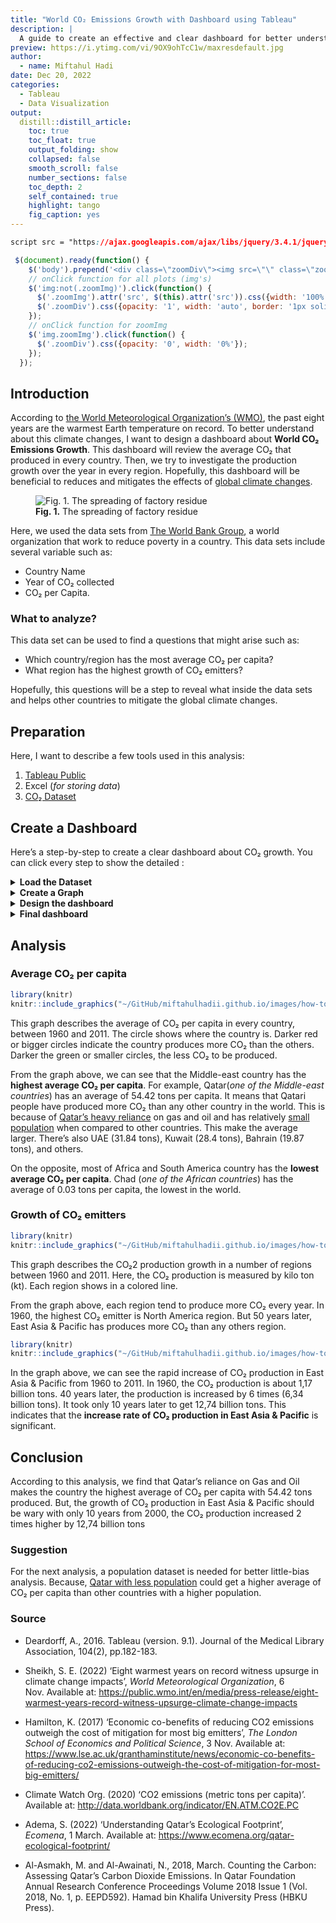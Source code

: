```yaml
---
title: "World CO₂ Emissions Growth with Dashboard using Tableau"
description: |
  A guide to create an effective and clear dashboard for better understand average CO₂ in the world using CO₂ dataset. 
preview: https://i.ytimg.com/vi/9OX9ohTcC1w/maxresdefault.jpg
author:
  - name: Miftahul Hadi
date: Dec 20, 2022
categories:
  - Tableau
  - Data Visualization
output:
  distill::distill_article:
    toc: true
    toc_float: true
    output_folding: show
    collapsed: false
    smooth_scroll: false
    number_sections: false
    toc_depth: 2
    self_contained: true
    highlight: tango
    fig_caption: yes
---
```


```css
script src = "https://ajax.googleapis.com/ajax/libs/jquery/3.4.1/jquery.min.js"
```

```js
 $(document).ready(function() {
    $('body').prepend('<div class=\"zoomDiv\"><img src=\"\" class=\"zoomImg\"></div>');
    // onClick function for all plots (img's)
    $('img:not(.zoomImg)').click(function() {
      $('.zoomImg').attr('src', $(this).attr('src')).css({width: '100%'});
      $('.zoomDiv').css({opacity: '1', width: 'auto', border: '1px solid white', borderRadius: '5px', position: 'fixed', top: '50%', left: '50%', marginRight: '-50%', transform: 'translate(-50%, -50%)', boxShadow: '0px 0px 50px #888888', zIndex: '50', overflow: 'auto', maxHeight: '100%'});
    });
    // onClick function for zoomImg
    $('img.zoomImg').click(function() {
      $('.zoomDiv').css({opacity: '0', width: '0%'}); 
    });
  });
```

## Introduction

According to [the World Meteorological Organization's (WMO)](https://public.wmo.int/en/media/press-release/eight-warmest-years-record-witness-upsurge-climate-change-impacts#:~:text=Temperature%3A%20The%20global%20average%20temperature,until%20the%20end%20of%202022.), the past eight years are the warmest Earth temperature on record. To better understand about this climate changes, I want to design a dashboard about **World CO₂ Emissions Growth**. This dashboard will review the average CO₂ that produced in every country. Then, we try to investigate the production growth over the year in every region. Hopefully, this dashboard will be beneficial to reduces and mitigates the effects of [global climate changes](https://www.lse.ac.uk/granthaminstitute/news/economic-co-benefits-of-reducing-co2-emissions-outweigh-the-cost-of-mitigation-for-most-big-emitters/).

![**Fig. 1.** The spreading of factory residue](https://www.sciencealert.com/images/2019-09/processed/agw_topics_1024.jpg)

Here, we used the data sets from [The World Bank Group](http://data.worldbank.org/indicator/EN.ATM.CO2E.PC), a world organization that work to reduce poverty in a country. This data sets include several variable such as:

-   Country Name
-   Year of CO₂ collected
-   CO₂ per Capita.


### What to analyze?

This data set can be used to find a questions that might arise such as:

-   Which country/region has the most average CO₂ per capita?
-   What region has the highest growth of CO₂ emitters?

Hopefully, this questions will be a step to reveal what inside the data sets and helps other countries to mitigate the global climate changes.

## Preparation

Here, I want to describe a few tools used in this analysis:

1. [Tableau Public](https://public.tableau.com/app/discover)
2. Excel (*for storing data*)
3. [CO₂ Dataset](http://data.worldbank.org/indicator/EN.ATM.CO2E.PC)


## Create a Dashboard
Here's a step-by-step to create a clear dashboard about CO₂ growth. You can click every step to show the detailed :

<details>
  <summary><b>Load the Dataset</b></summary>

To connect the dataset to Tableau, the step as follows:

* First, open Tableau Public application.
* Then, the first window you see might be like this.

```r
library(knitr)
knitr::include_graphics("~/GitHub/miftahulhadii.github.io/images/how-to-create-dashboard-tableau/connect-dataset-tableau.png")  
```

* Select **Microsoft Excel** (*because our dataset is in excel format*), then locate to the dataset file.
* Next, a lot of sheet inside of dataset will appear. This is Data Source window. 

```r
library(knitr)
knitr::include_graphics("~/GitHub/miftahulhadii.github.io/images/how-to-create-dashboard-tableau/connect-sheet.png")  
```
* Connect the Tableau to useful sheet that already been cleaned. Here, we choose `CO2 Data Cleaned` because the sheet involves metrics needed.
* Last, we can go to worksheet

```r
library(knitr)
knitr::include_graphics("~/GitHub/miftahulhadii.github.io/images/how-to-create-dashboard-tableau/go-to-worksheet.png")  
```

As a preview, here is a view of Tableau project we work on.

```r
library(knitr)
knitr::include_graphics("~/GitHub/miftahulhadii.github.io/images/how-to-create-dashboard-tableau/tableau-project-preview.png")  
```

As the image above, there are three sections that show up, including:

* **Left-side**  = Where the data stored.
* **Middle**     = Tools to refine your data visualization.
* **Right-side** = Place to view your visualization.
</details>

<details>
  <summary><b>Create a Graph</b></summary>
In this section, we want plotting the dataset about CO₂ activity in the World to answers question. 

#### Average CO₂ per Capita
Here's the step to create a clear graph of average CO₂ for every country:

* First, we put the `Country Name` column to **Detail** in Marks pane.

```r
library(knitr)
knitr::include_graphics("~/GitHub/miftahulhadii.github.io/images/how-to-create-dashboard-tableau/1-a-country-name.png")  
```

* A map will appear with the country as a data points.

```r
library(knitr)
knitr::include_graphics("~/GitHub/miftahulhadii.github.io/images/how-to-create-dashboard-tableau/1-b-country-appear.png")  
```

* Then, we calculate the average CO₂ per Capita for every country by **drag** the `CO2 Per Capita (metric tons)` column to **Size** in Marks pane.

```r
library(knitr)
knitr::include_graphics("~/GitHub/miftahulhadii.github.io/images/how-to-create-dashboard-tableau/1-c-avg-co2.png")  
```
 

* Average of CO₂ per Capita will appear with circle size. The larger the circle, the highest average.

```r
library(knitr)
knitr::include_graphics("~/GitHub/miftahulhadii.github.io/images/how-to-create-dashboard-tableau/1-d-country-size.png")  
```

* Then, we can **add a color divergence** on the circle to make the average CO₂ per capita more clear.

```r
library(knitr)
knitr::include_graphics("~/GitHub/miftahulhadii.github.io/images/how-to-create-dashboard-tableau/1-e-country-color.png")  
```

* Then, we can see the divergence of color in the circle. The higher the blue concentrate, higher the average. 

```r
library(knitr)
knitr::include_graphics("~/GitHub/miftahulhadii.github.io/images/how-to-create-dashboard-tableau/1-f-country-blue-divergence.png")  
```

* To make it more clear, we can change the color from Blue to Red-Green.

* Click **Edit Colors**, make the colors reversed, because green indicate low CO₂ and red for high CO₂. Make the center to 4.

```r
library(knitr)
knitr::include_graphics("~/GitHub/miftahulhadii.github.io/images/how-to-create-dashboard-tableau/1-g-country-red-green-divergence.png")  
```

* Make the size of the circle correlated to average CO₂ per Capita.

```r
library(knitr)
knitr::include_graphics("~/GitHub/miftahulhadii.github.io/images/how-to-create-dashboard-tableau/1-h-country-size.png")
```
* Add a border color on circle.

```r
library(knitr)
knitr::include_graphics("~/GitHub/miftahulhadii.github.io/images/how-to-create-dashboard-tableau/1-i-country-circle-border.png")
```

* Change the title and this is the first graph for **Average CO₂ per Capita**.

```r
library(knitr)
knitr::include_graphics("~/GitHub/miftahulhadii.github.io/images/how-to-create-dashboard-tableau/1-first-graph.png")
```


#### CO₂ Production by Region
Here's the step to a viz about CO₂ production over the years:

* First, add a new worksheet for different graph.

```r
library(knitr)
knitr::include_graphics("~/GitHub/miftahulhadii.github.io/images/how-to-create-dashboard-tableau/2-co2-production/1-add-new-worksheet.png")
```

* Add `Region` column on **color marks**.

```r
library(knitr)
knitr::include_graphics("~/GitHub/miftahulhadii.github.io/images/how-to-create-dashboard-tableau/2-co2-production/1-add-region.png")
```

* Then, add `Year` as a columns & `CO2 (kt)` as a rows.

```r
library(knitr)
knitr::include_graphics("~/GitHub/miftahulhadii.github.io/images/how-to-create-dashboard-tableau/2-co2-production/1-add-year-co2.png")
```

* Here's the graph. You see that the year is too crowded.

```r
library(knitr)
knitr::include_graphics("~/GitHub/miftahulhadii.github.io/images/how-to-create-dashboard-tableau/2-co2-production/1-b-show-graph.png")
```

* Make it only per 10 years by ranges.

```r
library(knitr)
knitr::include_graphics("~/GitHub/miftahulhadii.github.io/images/how-to-create-dashboard-tableau/2-co2-production/1-c-change-axis.png")
```

* There you go. Here the graph explain about CO₂ production by Region

```r
library(knitr)
knitr::include_graphics("~/GitHub/miftahulhadii.github.io/images/how-to-create-dashboard-tableau/2-co2-production/1-d-graph.png")
```
Next, we can combine this two graph to design a clear dashboard.
</details>

<details>
  <summary><b>Design the dashboard</b></summary>

In this section, we want to combine two graph we have created into one dashboard. Here's the step:

* First, create a **new dashboard**.

```r
library(knitr)
knitr::include_graphics("~/GitHub/miftahulhadii.github.io/images/how-to-create-dashboard-tableau/3-design-dashboard/1-create-new-dashb.png")
```

* Let's add two graph we've created before by **dragging the sheet** into canvas.

```r
library(knitr)
knitr::include_graphics("~/GitHub/miftahulhadii.github.io/images/how-to-create-dashboard-tableau/3-design-dashboard/2-drag-graph.png")
```

* After dragging two graph. Then, it will looks like this.

```r
library(knitr)
knitr::include_graphics("~/GitHub/miftahulhadii.github.io/images/how-to-create-dashboard-tableau/3-design-dashboard/3-dash-looks.png")
```

* Notice that the legend is kind of confusing. Let's move it into the relevant graph.

* To move the legend, first click **More options**, then choose **Floating**.

```r
library(knitr)
knitr::include_graphics("~/GitHub/miftahulhadii.github.io/images/how-to-create-dashboard-tableau/3-design-dashboard/4-floating-legend.png")
```

* Do this with color divergence legend. Delete the circle legend.

* Then, **remove** the unused container to make the dashboard more clear.

```r
library(knitr)
knitr::include_graphics("~/GitHub/miftahulhadii.github.io/images/how-to-create-dashboard-tableau/3-design-dashboard/5-remove-container.png")
```

</details>


<details>
  <summary><b>Final dashboard</b></summary>

Here's the final dashboard that we have created.

```r
library(knitr)
knitr::include_graphics("~/GitHub/miftahulhadii.github.io/images/how-to-create-dashboard-tableau/3-design-dashboard/6-final-dashboard.png")
```

Now, the legend is tied with each graph. It's give a context to graph and make the dashboard more clear.
</details>

## Analysis
### Average CO₂ per capita

```r
library(knitr)
knitr::include_graphics("~/GitHub/miftahulhadii.github.io/images/how-to-create-dashboard-tableau/4-analysis/1-co-2-avg/1-part-dashboard.png")
```

This graph describes the average of CO₂ per capita in every country, between 1960 and 2011. The circle shows where the country is. Darker red or bigger circles indicate the country produces more CO₂ than the others. Darker the green or smaller circles, the less CO₂ to be produced.

From the graph above, we can see that the Middle-east country has the **highest average CO₂ per capita**. For example, Qatar(*one of the Middle-east countries*) has an average of 54.42 tons per capita. It means that Qatari people have produced more CO₂ than any other country in the world. This is because of [Qatar's heavy reliance](https://www.ecomena.org/qatar-ecological-footprint/) on gas and oil and has relatively [small population](https://www.qscience.com/content/papers/10.5339/qfarc.2018.EEPD592#:~:text=Qatar%20has%20the%20highest%20CO2,gas%20reserves%20in%20the%20world.) when compared to other countries. This make the average larger. There's also UAE (31.84 tons), Kuwait (28.4 tons), Bahrain (19.87 tons), and others.

On the opposite, most of Africa and South America country has the **lowest average CO₂ per capita**. Chad (*one of the African countries*) has the average of 0.03 tons per capita, the lowest in the world.

### Growth of CO₂ emitters

```r
library(knitr)
knitr::include_graphics("~/GitHub/miftahulhadii.github.io/images/how-to-create-dashboard-tableau/4-analysis/2-co-2-growth/1-part-2-dashboard.png")
```

This graph describes the CO₂2 production growth in a number of regions between 1960 and 2011. Here, the CO₂ production is measured by kilo ton (kt). Each region shows in a colored line.

From the graph above, each region tend to produce more CO₂ every year. In 1960, the highest CO₂ emitter is North America region. But 50 years later, East Asia & Pacific has produces more CO₂ than any others region. 

```r
library(knitr)
knitr::include_graphics("~/GitHub/miftahulhadii.github.io/images/how-to-create-dashboard-tableau/4-analysis/2-co-2-growth/2-part-2-dashboard.png")
```

In the graph above, we can see the rapid increase of CO₂ production in East Asia & Pacific from 1960 to 2011. In 1960, the CO₂ production is about 1,17 billion tons. 40 years later, the production is increased by 6 times (6,34 billion tons). It took only 10 years later to get 12,74 billion tons. This indicates that the **increase rate of CO₂ production in East Asia & Pacific** is significant.

## Conclusion

According to this analysis, we find that Qatar's reliance on Gas and Oil makes the country the highest average of CO₂ per capita with 54.42 tons produced. But, the growth of CO₂ production in East Asia & Pacific should be wary with only 10 years from 2000, the CO₂ production increased 2 times higher by 12,74 billion tons

### Suggestion

For the next analysis, a population dataset is needed for better little-bias analysis. Because, [Qatar with less population](https://www.qscience.com/content/papers/10.5339/qfarc.2018.EEPD592#:~:text=Qatar%20has%20the%20highest%20CO2,gas%20reserves%20in%20the%20world.) could get a higher average of CO₂ per capita than other countries with a higher population.

### Source

* Deardorff, A., 2016. Tableau (version. 9.1). Journal of the Medical Library Association, 104(2), pp.182-183.

* Sheikh, S. E. (2022) 'Eight warmest years on record witness upsurge in climate change impacts', *World Meteorological Organization*, 6 Nov. Available at: [https://public.wmo.int/en/media/press-release/eight-warmest-years-record-witness-upsurge-climate-change-impacts](https://public.wmo.int/en/media/press-release/eight-warmest-years-record-witness-upsurge-climate-change-impacts#:~:text=Temperature%3A%20The%20global%20average%20temperature,until%20the%20end%20of%202022.)

* Hamilton, K. (2017) 'Economic co-benefits of reducing CO2 emissions outweigh the cost of mitigation for most big emitters', *The London School of Economics and Political Science*, 3 Nov. Available at: [https://www.lse.ac.uk/granthaminstitute/news/economic-co-benefits-of-reducing-co2-emissions-outweigh-the-cost-of-mitigation-for-most-big-emitters/](https://www.lse.ac.uk/granthaminstitute/news/economic-co-benefits-of-reducing-co2-emissions-outweigh-the-cost-of-mitigation-for-most-big-emitters/)

* Climate Watch Org. (2020) 'CO2 emissions (metric tons per capita)'. Available at: [http://data.worldbank.org/indicator/EN.ATM.CO2E.PC](http://data.worldbank.org/indicator/EN.ATM.CO2E.PC)

* Adema, S. (2022) 'Understanding Qatar’s Ecological Footprint
', *Ecomena*, 1 March. Available at: [https://www.ecomena.org/qatar-ecological-footprint/](https://www.ecomena.org/qatar-ecological-footprint/)

* Al-Asmakh, M. and Al-Awainati, N., 2018, March. Counting the Carbon: Assessing Qatar's Carbon Dioxide Emissions. In Qatar Foundation Annual Research Conference Proceedings Volume 2018 Issue 1 (Vol. 2018, No. 1, p. EEPD592). Hamad bin Khalifa University Press (HBKU Press).